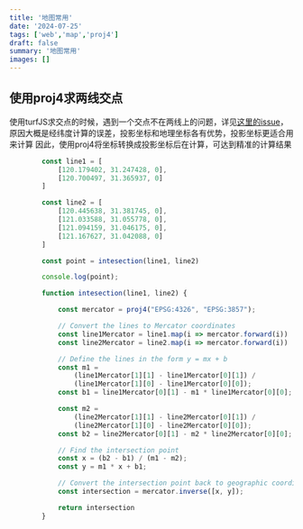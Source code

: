 ```yaml
---
title: '地图常用'
date: '2024-07-25'
tags: ['web','map','proj4']
draft: false
summary: '地图常用'
images: []
---
```



## 使用proj4求两线交点
使用turfJS求交点的时候，遇到一个交点不在两线上的问题，详见[这里的issue](https://github.com/Turfjs/turf/issues/2660)，原因大概是经纬度计算的误差，投影坐标和地理坐标各有优势，投影坐标更适合用来计算
因此，使用proj4将坐标转换成投影坐标后在计算，可达到精准的计算结果


````javascript
        const line1 = [
            [120.179402, 31.247428, 0],
            [120.700497, 31.365937, 0]
        ]

        const line2 = [
            [120.445638, 31.381745, 0],
            [121.033588, 31.055778, 0],
            [121.094159, 31.046175, 0],
            [121.167627, 31.042088, 0]
        ]

        const point = intesection(line1, line2)

        console.log(point);

        function intesection(line1, line2) {

            const mercator = proj4("EPSG:4326", "EPSG:3857");

            // Convert the lines to Mercator coordinates
            const line1Mercator = line1.map(i => mercator.forward(i))
            const line2Mercator = line2.map(i => mercator.forward(i))

            // Define the lines in the form y = mx + b
            const m1 =
                (line1Mercator[1][1] - line1Mercator[0][1]) /
                (line1Mercator[1][0] - line1Mercator[0][0]);
            const b1 = line1Mercator[0][1] - m1 * line1Mercator[0][0];

            const m2 =
                (line2Mercator[1][1] - line2Mercator[0][1]) /
                (line2Mercator[1][0] - line2Mercator[0][0]);
            const b2 = line2Mercator[0][1] - m2 * line2Mercator[0][0];

            // Find the intersection point
            const x = (b2 - b1) / (m1 - m2);
            const y = m1 * x + b1;

            // Convert the intersection point back to geographic coordinates
            const intersection = mercator.inverse([x, y]);

            return intersection
        }
````
